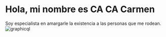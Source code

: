# Hola, mi nombre es CA CA Carmen
Soy especialista en amargarle la existencia a las personas que me rodean.
![graphicql](./graphql.png)